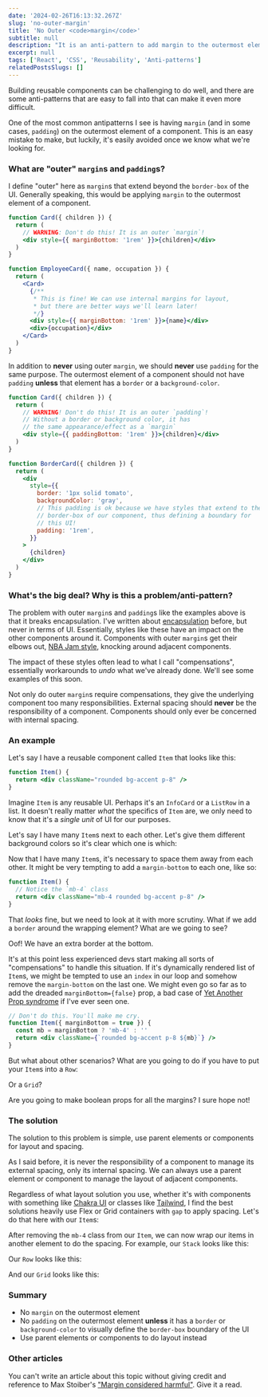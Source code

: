 ```yaml
---
date: '2024-02-26T16:13:32.267Z'
slug: 'no-outer-margin'
title: 'No Outer <code>margin</code>'
subtitle: null
description: "It is an anti-pattern to add margin to the outermost element of a component. It breaks encapsulation and makes components difficult to reuse. Let's learn what to do instead."
excerpt: null
tags: ['React', 'CSS', 'Reusability', 'Anti-patterns']
relatedPostsSlugs: []
---
```


Building reusable components can be challenging to do well, and there are some anti-patterns that are easy to fall into that can make it even more difficult.

One of the most common antipatterns I see is having `margin` (and in some cases, `padding`) on the outermost element of a component. This is an easy mistake to make, but luckily, it's easily avoided once we know what we're looking for.

### What are "outer" `margin`s and `padding`s?

I define "outer" here as `margin`s that extend beyond the `border-box` of the UI. Generally speaking, this would be applying `margin` to the outermost element of a component.

```jsx
function Card({ children }) {
  return (
    // WARNING: Don't do this! It is an outer `margin`!
    <div style={{ marginBottom: '1rem' }}>{children}</div>
  )
}

function EmployeeCard({ name, occupation }) {
  return (
    <Card>
      {/**
       * This is fine! We can use internal margins for layout,
       * but there are better ways we'll learn later!
       */}
      <div style={{ marginBottom: '1rem' }}>{name}</div>
      <div>{occupation}</div>
    </Card>
  )
}
```

In addition to **never** using outer `margin`, we should **never** use `padding` for the same purpose. The outermost element of a component should not have `padding` **unless** that element has a `border` or a `background-color`.

```jsx
function Card({ children }) {
  return (
    // WARNING! Don't do this! It is an outer `padding`!
    // Without a border or background color, it has
    // the same appearance/effect as a `margin`
    <div style={{ paddingBottom: '1rem' }}>{children}</div>
  )
}

function BorderCard({ children }) {
  return (
    <div
      style={{
        border: '1px solid tomato',
        backgroundColor: 'gray',
        // This padding is ok because we have styles that extend to the
        // border-box of our component, thus defining a boundary for
        // this UI!
        padding: '1rem',
      }}
    >
      {children}
    </div>
  )
}
```

### What's the big deal? Why is this a problem/anti-pattern?

The problem with outer `margin`s and `padding`s like the examples above is that it breaks encapsulation. I've written about [encapsulation](/encapsulation) before, but never in terms of UI. Essentially, styles like these have an impact on the other components around it. Components with outer `margin`s get their elbows out, [NBA Jam style](https://en.wikipedia.org/wiki/NBA_Jam), knocking around adjacent components.

The impact of these styles often lead to what I call "compensations", essentially workarounds to _undo_ what we've already done. We'll see some examples of this soon.

Not only do outer `margin`s require compensations, they give the underlying component too many responsibilities. External spacing should **never** be the responsibility of a component. Components should only ever be concerned with internal spacing.

### An example

Let's say I have a reusable component called `Item` that looks like this:

```jsx
function Item() {
  return <div className="rounded bg-accent p-8" />
}
```

<div class="my-4">
  <div class="rounded bg-accent p-8" />
</div>

Imagine `Item` is any reusable UI. Perhaps it's an `InfoCard` or a `ListRow` in a list. It doesn't really matter _what_ the specifics of `Item` are, we only need to know that it's a _single unit_ of UI for our purposes.

Let's say I have many `Item`s next to each other. Let's give them different background colors so it's clear which one is which:

<div class="my-4">
  <div class="rounded bg-accent p-8" />
  <div class="rounded bg-pink-500 p-8" />
  <div class="rounded bg-orange-400 p-8" />
</div>

Now that I have many `Item`s, it's necessary to space them away from each other. It might be very tempting to add a `margin-bottom` to each one, like so:

```jsx
function Item() {
  // Notice the `mb-4` class
  return <div className="mb-4 rounded bg-accent p-8" />
}
```

<div class="my-4">
  <div class="mb-4 rounded bg-accent p-8" />
  <div class="mb-4 rounded bg-pink-500 p-8" />
  <div class="mb-4 rounded bg-orange-400 p-8" />
</div>

That _looks_ fine, but we need to look at it with more scrutiny. What if we add a `border` around the wrapping element? What are we going to see?

<div class="my-4 rounded border-4 border-lime-400">
  <div class="mb-4 rounded bg-accent p-8" />
  <div class="mb-4 rounded bg-pink-500 p-8" />
  <div class="mb-4 rounded bg-orange-400 p-8" />
</div>

Oof! We have an extra border at the bottom.

It's at this point less experienced devs start making all sorts of "compensations" to handle this situation. If it's dynamically rendered list of `Item`s, we might be tempted to use an `index` in our loop and somehow remove the `margin-bottom` on the last one. <Marker content="Or even apply a wrapping element with a negative <code>margin</code>. Gross." /> We might even go so far as to add the dreaded `marginBottom={false}` prop, a bad case of [Yet Another Prop syndrome](/quit-your-yapping) if I've ever seen one. <Marker content="Seriously, these kinds of props make me want to 🤮" />

```jsx
// Don't do this. You'll make me cry.
function Item({ marginBottom = true }) {
  const mb = marginBottom ? 'mb-4' : ''
  return <div className={`rounded bg-accent p-8 ${mb}`} />
}
```

But what about other scenarios? What are you going to do if you have to put your `Item`s into a `Row`:

<div class="my-4 flex rounded border-4 border-lime-400">
  <div class="mb-4 rounded bg-accent p-8" />
  <div class="mb-4 rounded bg-pink-500 p-8" />
  <div class="mb-4 rounded bg-orange-400 p-8" />
</div>

Or a `Grid`?

<div class="my-4 grid grid-cols-2 grid-rows-2 rounded border-4 border-lime-400">
  <div class="mb-4 rounded bg-accent p-8" />
  <div class="mb-4 rounded bg-pink-500 p-8" />
  <div class="mb-4 rounded bg-orange-400 p-8" />
</div>

Are you going to make boolean props for all the margins? I sure hope
not!

### The solution

The solution to this problem is simple, use parent elements or components for layout and spacing.

As I said before, it is never the responsibility of a component to manage its external spacing, only its internal spacing. We can always use a parent element or component to manage the layout of adjacent components.

Regardless of what layout solution you use, whether it's with components with something like [Chakra UI](https://chakra-ui.com/) or classes like [Tailwind](https://tailwindcss.com), I find the best solutions heavily use Flex or Grid containers with `gap` to apply spacing. Let's do that here with our `Item`s:

After removing the `mb-4` class from our `Item`, we can now wrap our items in another element to do the spacing. For example, our `Stack` looks like this:

<div class="my-4 flex flex-col gap-4 rounded border-4 border-lime-400">
  <div class="rounded bg-accent p-8" />
  <div class="rounded bg-pink-500 p-8" />
  <div class="rounded bg-orange-400 p-8" />
</div>

Our `Row` looks like this:

<div class="my-4 flex gap-4 rounded border-4 border-lime-400">
  <div class="rounded bg-accent p-8" />
  <div class="rounded bg-pink-500 p-8" />
  <div class="rounded bg-orange-400 p-8" />
</div>

And our `Grid` looks like this:

<div class="my-4 grid grid-cols-2 grid-rows-2 gap-4 rounded border-4 border-lime-400">
  <div class="rounded bg-accent p-8" />
  <div class="rounded bg-pink-500 p-8" />
  <div class="rounded bg-orange-400 p-8" />
</div>

### Summary

- No `margin` on the outermost element
- No `padding` on the outermost element **unless** it has a `border` or `background-color` to visually define the `border-box` boundary of the UI
- Use parent elements or components to do layout instead

### Other articles

You can't write an article about this topic without giving credit and reference to Max Stoiber's ["Margin considered harmful"](https://mxstbr.com/thoughts/margin/). Give it a read.
